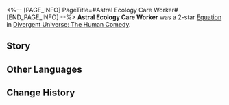 <%-- [PAGE_INFO]
PageTitle=#Astral Ecology Care Worker#
[END_PAGE_INFO] --%>
{{Removed|Equation}}
{{Equation Infobox
|period   = The Human Comedy
|rarity   = 2
|path1    = Erudition*5
|path2    = Preservation*3
|effect   = Increases Ultimate DMG taken by enemy targets by {{Color|h|75%}}. Charges "{{Extra Effect|Brain in a Vat|61000044}}" by {{Color|h|12%}} when Shielded characters are attacked.
|mentions = Interastral Peace Corporation
}}
'''Astral Ecology Care Worker''' was a 2-star [[Divergent Universe: The Human Comedy/Equations|Equation]] in [[Divergent Universe: The Human Comedy]].

==Story==
{{Description|The first time you hear the story of the Fairweinean, you feel a surge of hope. These liquid beings thrive in the shallow seas of a frozen world, reshaping matter through resonance. If only their secrets could be revealed, countless persistent diseases could be eradicated. But the relentless exploitation of stars melted the ice, and by the time the remnants of their civilization were discovered, the last droplets had long since evaporated.<br /><br />You seek a harmonious give-and-take, where one side offers value and the other grants life. You thwart the IPC's plan to exploit Reidmann, leaving sparks behind to honor the ancient Terrorbird ritual. You guide wandering ice crystal cicadas back to their home planet, creating a sanctuary for the last swarms of pseudoinorganic jellyfish. No life is without worth. Every living creature waits for science to bestow upon them meaning.}}
<!--
==Gameplay Notes==
* 
-->
==Other Languages==
{{Other Languages
|en   = Astral Ecology Care Worker
|zhs  = 星空生态护工
|zht  = 星空生態護工
|ja   = {{Rubi|星空|ほしぞら}}のエコ{{Rubi|介助者|かいじょしゃ}}
|ko   = 은하 생태 보호사
|es   = Protección de la ecología astral
|fr   = Praticien en écologie astrale
|ru   = Санитар звёздной экологии
|th   = ผู้ดูแลนิเวศอวกาศ
|vi   = Người Bảo Vệ Sinh Thái Thiên Văn
|de   = Pflegearbeiter der Astralökologie
|id   = Astral Ecology Care Worker
|pt   = Cuidador da Escola de Ecologia Astral
}}

==Change History==
{{Change History|2.7}}